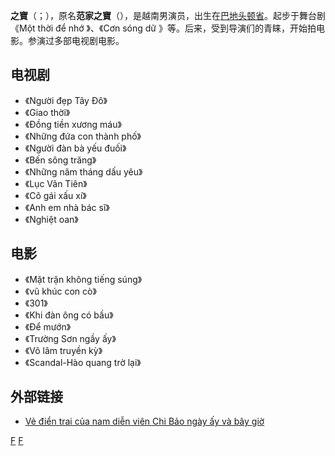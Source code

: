 {{多個問題|
{{Rough translation}}
{{expand|time=2015-01-20T11:00:26+00:00}}
{{unreferenced|time=2015-01-20T11:00:26+00:00}}
}}
'''之寶'''（{{lang-vi|Chi Bảo}}；{{bd|1973年|1月23日}}），原名'''范家之寶'''（{{lang-vi|Phạm Gia Chi Bảo}}），是越南男演员，出生在[[巴地头顿省|巴地头顿省]]。起步于舞台剧《Một thời để nhớ 》、《Cơn sóng dữ 》等。后来，受到导演们的青睐，开始拍电影。参演过多部电视剧电影。

== 电视剧 ==
*《Người đẹp Tây Đô》
*《Giao thời》
*《Đồng tiền xương máu》
*《Những đứa con thành phố》
*《Người đàn bà yếu đuối》
*《Bến sông trăng》
*《Những năm tháng dấu yêu》
*《Lục Vân Tiên》
*《Cô gái xấu xí》
*《Anh em nhà bác sĩ》
*《Nghiệt oan》
== 电影 ==
*《Mặt trận không tiếng súng》
*《vũ khúc con cò》
*《301》
*《Khi đàn ông có bầu》
*《Để mướn》
*《Trường Sơn ngầy ấy》
*《Võ lâm truyền kỳ》
*《Scandal-Hào quang trờ lại》
== 外部链接 ==
*[http://giadinh.net.vn/giai-tri/ve-dien-trai-cua-nam-dien-vien-chi-bao-ngay-ay-va-bay-gio-20141226102234666.htm Vẻ điển trai của nam diễn viên Chi Bảo ngày ấy và bây giờ] {{Wayback|url=http://giadinh.net.vn/giai-tri/ve-dien-trai-cua-nam-dien-vien-chi-bao-ngay-ay-va-bay-gio-20141226102234666.htm |date=20200206110426 }}

[[Category:越南男演員|F]]
[[Category:巴地頭頓省人|F]]